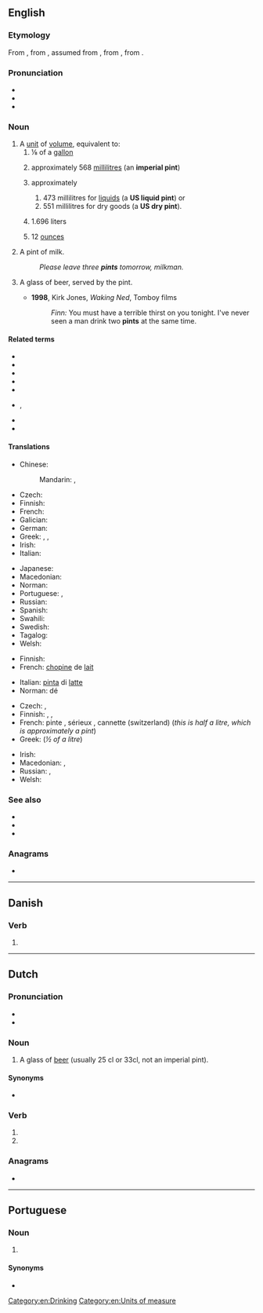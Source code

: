 {{also|Pint}}
==English==
{{wikipedia}}

===Etymology===
From {{inh|en|enm|pinte}}, from {{der|en|fro|pinte}}, assumed from {{der|en|VL.|*pincta|t=a mark used to indicate a level of quantity against a larger measure}}, from {{der|en|la|picta|t=painted}}, from {{der|en|la|pingō|t=paint|pos=verb}}.

===Pronunciation===
* {{IPA|/paɪnt/|lang=en}}
* {{audio|en-us-pint.ogg|Audio (US)|lang=en}}
* {{rhymes|aɪnt|lang=en}}

===Noun===
{{en-noun}}

# A [[unit]] of [[volume]], equivalent to:
## ⅛ of a [[gallon]]
## {{lb|en|United Kingdom|Commonwealth}} approximately 568 [[millilitre]]s (an '''imperial pint''')
## {{lb|en|United States}} approximately
### 473 millilitres for [[liquid]]s (a '''US liquid pint''') or
### 551 millilitres for dry goods (a '''US dry pint''').
## {{lb|en|Hungary}} 1.696 liters
## {{lb|en|medicine}} 12 [[ounce]]s <!--Chambers 1908-->
# {{lb|en|British|metonym}} A pint of milk.
#: ''Please leave three '''pints''' tomorrow, milkman.''
# {{lb|en|metonym}} A glass of beer, served by the pint.
#* '''1998''', Kirk Jones, ''Waking Ned'', Tomboy films
#*: ''Finn:'' You must have a terrible thirst on you tonight. I've never seen a man drink two '''pints''' at the same time.

====Related terms====
* {{l|en|half-pint}}
* {{l|en|imperial pint}}
* {{l|en|pinta}}
* {{l|en|pint glass}}
* {{l|en|pint pot}}
* {{l|en|pint-size}}, {{l|en|pint-sized}}
* {{l|en|US pint}}
* {{l|en|you can't fit a quart into a pint pot}}

====Translations====
{{trans-top|unit of volume for liquids}}
* Chinese:
*: Mandarin: {{t+|cmn|品脫|sc=Hani}}, {{t+|cmn|品脱|tr=pǐntuō|sc=Hani}}
* Czech: {{t+|cs|pinta|f}}
* Finnish: {{t+|fi|pintti}}
* French: {{t+|fr|chopine|f}} {{qualifier|NOTE: "pinte" is a false friend in Belgium where it really means "quart"}}
* Galician: {{t|gl|pinta|f}}
* German: {{t+|de|Pint|n}}
* Greek: {{t|el|χοεύς|m}}, {{t+|el|πίντα|f}}, {{t|el|⅛ του γαλονιού|n}}
* Irish: {{t|ga|pionta|m}}
* Italian: {{t+|it|pinta|f}}
{{trans-mid}}
* Japanese: {{t|ja|パイント|tr=painto|sc=Jpan}}
* Macedonian: {{t|mk|пинта|f|tr=pínta}}
* Norman: {{t|nrf|pînte|f}}
* Portuguese: {{t|pt|quartilho|m}}, {{t|pt|pint|m}}
* Russian: {{t+|ru|пи́нта|f}}
* Spanish: {{t+|es|pinta|f}}
* Swahili: {{t|sw|painti}}
* Swedish: {{t+|sv|pint|c}}
* Tagalog: {{t|tl|pitis}}
* Welsh: {{t|cy|peint|m}}
{{trans-bottom}}

{{trans-top|pint of milk}}
* Finnish: {{t|fi|maitotuoppi}}
* French: [[chopine]] de [[lait]] {{g|f}}
{{trans-mid}}
* Italian: [[pinta]] di [[latte]] {{g|f}}
* Norman: {{l|nrf|pînte}} dé {{l|nrf|lait|g=f}}
{{trans-bottom}}

{{trans-top|pint of beer}}
* Czech: {{t+|cs|půllitr|m}}, {{t+|cs|pinta|f}}
* Finnish: {{t+|fi|tuoppi}}, {{t+|fi|oluttuoppi}}, {{t+|fi|tuopillinen}}
* French: pinte {{g|f}}, sérieux {{g|m}}, cannette (switzerland) {{g|f}} (''this is half a litre, which is approximately a pint'')
* Greek: {{t|el|μισόλιτρο|n}} (''½ of a litre'')
{{trans-mid}}
* Irish: {{t|ga|pionta|m}}
* Macedonian: {{t|mk|кригла|f|tr=krígla}}, {{t|mk|пинта|f|tr=pínta}}
* Russian: {{t+|ru|кру́жка|f}} {{qualifier|пи́ва}}, {{t+|ru|пи́нта|f}}
* Welsh: {{t|cy|peint|m}}
{{trans-bottom}}

===See also===
* {{l|en|gallon}}
* {{l|en|litre}}
* {{l|en|quart}}

===Anagrams===
* {{anagrams|en|a=inpt|INTP|nipt}}

[[Category:en:Drinking]]
[[Category:en:Units of measure]]

----

==Danish==

===Verb===
{{head|da|past participle}}

# {{past participle of|pine|lang=da|nocat=1}}

----

==Dutch==

===Pronunciation===
* {{rhymes|ɪnt|lang=nl}}
* {{audio|Nl-pint.ogg|Audio|lang=nl}}

===Noun===
{{nl-noun|f|-en|pintje}}

# {{lb|nl|Belgium}} A glass of [[beer]] (usually 25 cl or 33cl, not an imperial pint).

====Synonyms====
* {{l|nl|pils}}

===Verb===
{{head|nl|verb form}}

# {{nl-verb form of|p=23|n=sg|t=pres|m=ind|pinnen}}
# {{nl-verb form of|n=pl|m=imp|pinnen}}

===Anagrams===
* {{l|nl|nipt}}

----

==Portuguese==

===Noun===
{{pt-noun|m|s}}

# {{l|en|pint}} {{gloss|unit of volume for liquids}}

====Synonyms====
* {{l|pt|quartilho}}